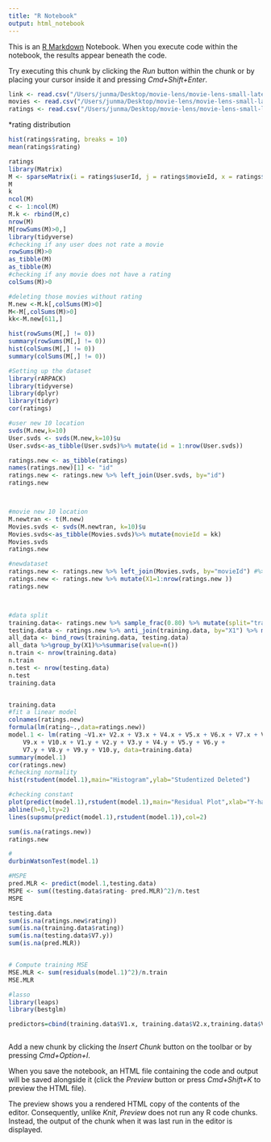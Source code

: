 ```yaml
---
title: "R Notebook"
output: html_notebook
---
```


This is an [R Markdown](http://rmarkdown.rstudio.com) Notebook. When you execute code within the notebook, the results appear beneath the code. 

Try executing this chunk by clicking the *Run* button within the chunk or by placing your cursor inside it and pressing *Cmd+Shift+Enter*. 

```r
link <- read.csv("/Users/junma/Desktop/movie-lens/movie-lens-small-latest-dataset/links.csv", TRUE)
movies <- read.csv("/Users/junma/Desktop/movie-lens/movie-lens-small-latest-dataset/movies.csv", TRUE)
ratings <- read.csv("/Users/junma/Desktop/movie-lens/movie-lens-small-latest-dataset/ratings.csv", TRUE)
```

*rating distribution
```r
hist(ratings$rating, breaks = 10)
mean(ratings$rating)
```

```r
ratings
library(Matrix)
M <- sparseMatrix(i = ratings$userId, j = ratings$movieId, x = ratings$rating)
M
k
ncol(M)
c <- 1:ncol(M)
M.k <- rbind(M,c)
nrow(M)
M[rowSums(M)>0,]
library(tidyverse)
#checking if any user does not rate a movie
rowSums(M)>0
as_tibble(M)
as_tibble(M)
#checking if any movie does not have a rating
colSums(M)>0

#deleting those movies without rating
M.new <-M.k[,colSums(M)>0]
M<-M[,colSums(M)>0]
kk<-M.new[611,]
```

```r
hist(rowSums(M[,] != 0))
summary(rowSums(M[,] != 0))
hist(colSums(M[,] != 0))
summary(colSums(M[,] != 0))
```

```r
#Setting up the dataset
library(rARPACK)
library(tidyverse)
library(dplyr)
library(tidyr)
cor(ratings)

#user new 10 location
svds(M.new,k=10)
User.svds <- svds(M.new,k=10)$u
User.svds<-as_tibble(User.svds)%>% mutate(id = 1:nrow(User.svds))

ratings.new <- as_tibble(ratings)
names(ratings.new)[1] <- "id"
ratings.new <- ratings.new %>% left_join(User.svds, by="id")
ratings.new



#movie new 10 location
M.newtran <- t(M.new)
Movies.svds <- svds(M.newtran, k=10)$u
Movies.svds<-as_tibble(Movies.svds)%>% mutate(movieId = kk)
Movies.svds
ratings.new

#newdataset
ratings.new <- ratings.new %>% left_join(Movies.svds, by="movieId") #%>% select(-movieId, -id)
ratings.new <- ratings.new %>% mutate(X1=1:nrow(ratings.new ))
ratings.new



#data split
training.data<- ratings.new %>% sample_frac(0.80) %>% mutate(split="train")
testing.data <- ratings.new %>% anti_join(training.data, by="X1") %>% mutate(split="test")
all_data <- bind_rows(training.data, testing.data)
all_data %>%group_by(X1)%>%summarise(value=n())
n.train <- nrow(training.data)
n.train 
n.test <- nrow(testing.data)
n.test
training.data


training.data
#fit a linear model
colnames(ratings.new)
formula(lm(rating~.,data=ratings.new))
model.1 <- lm(rating ~V1.x+ V2.x + V3.x + V4.x + V5.x + V6.x + V7.x + V8.x + 
    V9.x + V10.x + V1.y + V2.y + V3.y + V4.y + V5.y + V6.y + 
    V7.y + V8.y + V9.y + V10.y, data=training.data)
summary(model.1)
cor(ratings.new)
#checking normality
hist(rstudent(model.1),main="Histogram",ylab="Studentized Deleted")

#checking constant 
plot(predict(model.1),rstudent(model.1),main="Residual Plot",xlab="Y-hat",ylab="Studentized Deleted")
abline(h=0,lty=2)
lines(supsmu(predict(model.1),rstudent(model.1)),col=2)

sum(is.na(ratings.new))
ratings.new

#
durbinWatsonTest(model.1)

#MSPE
pred.MLR <- predict(model.1,testing.data)
MSPE <- sum((testing.data$rating- pred.MLR)^2)/n.test
MSPE

testing.data
sum(is.na(ratings.new$rating))
sum(is.na(training.data$rating))
sum(is.na(testing.data$V7.y))
sum(is.na(pred.MLR))


# Compute training MSE
MSE.MLR <- sum(residuals(model.1)^2)/n.train
MSE.MLR
```

```r
#lasso
library(leaps)
library(bestglm)

predictors=cbind(training.data$V1.x, training.data$V2.x,training.data$V3.x,training.data$V4.x,training.data$V5.x,training.data$V6.x,training.data$V7.x,training.data$V8.x,training.data$V9.x,training.data$V10.x,training.data$V1.y, training.data$V2.y,training.data$V3.y,training.data$V4.y,training.data$V5.y,training.data$V6.y,training.data$V7.y,training.data$V8.y,training.data$V9.y,training.data$V10.y)



```


Add a new chunk by clicking the *Insert Chunk* button on the toolbar or by pressing *Cmd+Option+I*.

When you save the notebook, an HTML file containing the code and output will be saved alongside it (click the *Preview* button or press *Cmd+Shift+K* to preview the HTML file). 

The preview shows you a rendered HTML copy of the contents of the editor. Consequently, unlike *Knit*, *Preview* does not run any R code chunks. Instead, the output of the chunk when it was last run in the editor is displayed.

